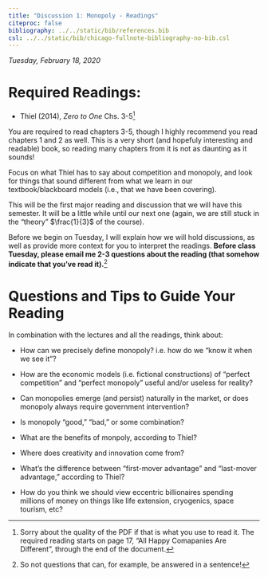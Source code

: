```yaml
---
title: "Discussion 1: Monopoly - Readings"
citeproc: false
bibliography: ../../static/bib/references.bib
csl: ../../static/bib/chicago-fullnote-bibliography-no-bib.csl
---
```


*Tuesday, February 18, 2020*

# Required Readings:

- <i class="fas fa-book"></i> Thiel (2014), *Zero to One* Chs. 3-5^[Sorry about the quality of the PDF if that is what you use to read it. The required reading starts on page 17, "All Happy Comapanies Are Different", through the end of the document.]

You are required to read chapters 3-5, though I highly recommend you read chapters 1 and 2 as well. This is a very short (and hopefuly interesting and readable) book, so reading many chapters from it is not as daunting as it sounds!

Focus on what Thiel has to say about competition and monopoly, and look for things that sound different from what we learn in our textbook/blackboard models (i.e., that we have been covering).
 
This will be the first major reading and discussion that we will have this semester. It will be a little while until our next one (again, we are still stuck in the "theory" $\frac{1}{3}$ of the course).

Before we begin on Tuesday, I will explain how we will hold discussions, as well as provide more context for you to interpret the readings. **Before class Tuesday, please email me 2-3 questions about the reading (that somehow indicate that you've read it).**^[So not questions that can, for example, be answered in a sentence!]
 
# Questions and Tips to Guide Your Reading

In combination with the lectures and all the readings, think about: 

- How can we precisely define monopoly? i.e. how do we "know it when we see it"?

- How are the economic models (i.e. fictional constructions) of "perfect competition" and "perfect monopoly" useful and/or useless for reality?

- Can monopolies emerge (and persist) naturally in the market, or does monopoly always require government intervention?

- Is monopoly "good," "bad," or some combination? 

- What are the benefits of monpoly, according to Thiel?

- Where does creativity and innovation come from?

- What's the difference between "first-mover advantage" and "last-mover advantage," according to Thiel?

- How do you think we should view eccentric billionaires spending millions of money on things like life extension, cryogenics, space tourism, etc? 